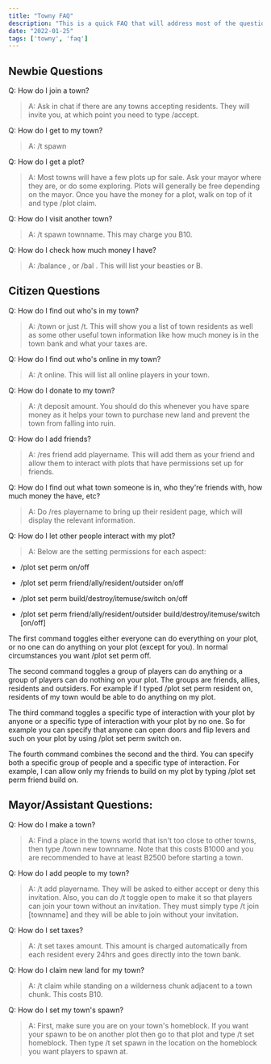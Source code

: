 ```yaml
---
title: "Towny FAQ"
description: "This is a quick FAQ that will address most of the questions seen from new players, citizens and mayors in chat on a daily basis."
date: "2022-01-25"
tags: ['towny', 'faq']
---
```


## Newbie Questions

Q: How do I join a town?
> A: Ask in chat if there are any towns accepting residents. They will invite you, at which point you need to type /accept.

Q: How do I get to my town?
> A: /t spawn

Q: How do I get a plot?
> A: Most towns will have a few plots up for sale. Ask your mayor where they are, or do some exploring. Plots will generally be free depending on the mayor. Once you have the money for a plot, walk on top of it and type /plot claim.

Q: How do I visit another town?
> A: /t spawn townname. This may charge you B10.

Q: How do I check how much money I have?
> A: /balance , or /bal . This will list your beasties or B.

## Citizen Questions

Q: How do I find out who's in my town?
> A: /town or just /t. This will show you a list of town residents as well as some other useful town information like how much money is in the town bank and what your taxes are.

Q: How do I find out who's online in my town?
> A: /t online. This will list all online players in your town.

Q: How do I donate to my town?
> A: /t deposit amount. You should do this whenever you have spare money as it helps your town to purchase new land and prevent the town from falling into ruin.

Q: How do I add friends?
> A: /res friend add playername. This will add them as your friend and allow them to interact with plots that have permissions set up for friends.

Q: How do I find out what town someone is in, who they're friends with, how much money the have, etc?
> A: Do /res playername to bring up their resident page, which will display the relevant information.

Q: How do I let other people interact with my plot?
> A: Below are the setting permissions for each aspect:

- /plot set perm on/off

- /plot set perm friend/ally/resident/outsider on/off

- /plot set perm build/destroy/itemuse/switch on/off

- /plot set perm friend/ally/resident/outsider build/destroy/itemuse/switch [on/off]

The first command toggles either everyone can do everything on your plot, or no one can do anything on your plot (except for you). In normal circumstances you want /plot set perm off.

The second command toggles a group of players can do anything or a group of players can do nothing on your plot. The groups are friends, allies, residents and outsiders. For example if I typed /plot set perm resident on, residents of my town would be able to do anything on my plot.

The third command toggles a specific type of interaction with your plot by anyone or a specific type of interaction with your plot by no one. So for example you can specify that anyone can open doors and flip levers and such on your plot by using /plot set perm switch on.

The fourth command combines the second and the third. You can specify both a specific group of people and a specific type of interaction. For example, I can allow only my friends to build on my plot by typing /plot set perm friend build on.

## Mayor/Assistant Questions:

Q: How do I make a town?
> A: Find a place in the towns world that isn't too close to other towns, then type /town new townname. Note that this costs B1000 and you are recommended to have at least B2500 before starting a town.

Q: How do I add people to my town?
> A: /t add playername. They will be asked to either accept or deny this invitation. Also, you can do /t toggle open to make it so that players can join your town without an invitation. They must simply type /t join [townname] and they will be able to join without your invitation.

Q: How do I set taxes?
> A: /t set taxes amount. This amount is charged automatically from each resident every 24hrs and goes directly into the town bank.

Q: How do I claim new land for my town?
> A: /t claim while standing on a wilderness chunk adjacent to a town chunk. This costs B10.

Q: How do I set my town's spawn?
> A: First, make sure you are on your town's homeblock. If you want your spawn to be on another plot then go to that plot and type /t set homeblock. Then type /t set spawn in the location on the homeblock you want players to spawn at.